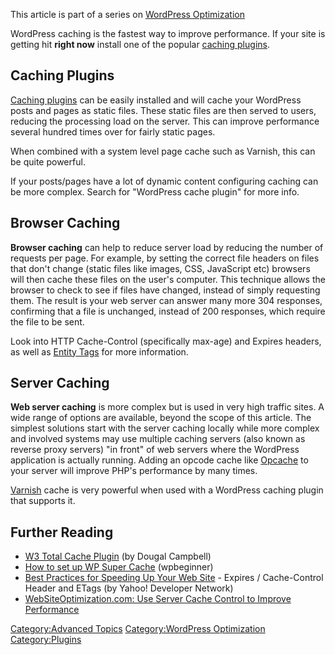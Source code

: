 {{Languages|
{{en|WordPress Optimization/Caching}}
{{ja|WordPress_の最適化/キャッシング}}
}}
This article is part of a series on [[WordPress Optimization]]

WordPress caching is the fastest way to improve performance. If your site is getting hit '''right now''' install one of the popular [https://wordpress.org/plugins/tags/caching caching plugins].

== Caching Plugins ==

[https://wordpress.org/plugins/tags/caching Caching plugins] can be easily installed and will cache your WordPress posts and pages as static files. These static files are then served to users, reducing the processing load on the server. This can improve performance several hundred times over for fairly static pages.

When combined with a system level page cache such as Varnish, this can be quite powerful. 

If your posts/pages have a lot of dynamic content configuring caching can be more complex. Search for "WordPress cache plugin" for more info.

== Browser Caching ==

'''Browser caching''' can help to reduce server load by reducing the number of requests per page. For example, by setting the correct file headers on files that don't change (static files like images, CSS, JavaScript etc) browsers will then cache these files on the user's computer. This technique allows the browser to check to see if files have changed, instead of simply requesting them. The result is your web server can answer many more 304 responses, confirming that a file is unchanged, instead of 200 responses, which require the file to be sent. 

Look into HTTP Cache-Control (specifically max-age) and Expires headers, as well as [http://en.wikipedia.org/wiki/HTTP_ETag Entity Tags] for more information.

== Server Caching ==

'''Web server caching''' is more complex but is used in very high traffic sites. A wide range of options are available, beyond the scope of this article. The simplest solutions start with the server caching locally while more complex and involved systems may use multiple caching servers (also known as reverse proxy servers) "in front" of web servers where the WordPress application is actually running. Adding an opcode cache like [http://pecl.php.net/package/ZendOpcache Opcache] to your server will improve PHP's performance by many times.

[http://www.varnish-cache.org/ Varnish] cache is very powerful when used with a WordPress caching plugin that supports it.

== Further Reading ==

* [http://dougal.gunters.org/blog/2009/08/26/w3-total-cache-plugin W3 Total Cache Plugin] (by Dougal Campbell) 
* [http://www.wpbeginner.com/beginners-guide/how-to-install-and-setup-wp-super-cache-for-beginners/ How to set up WP Super Cache] (wpbeginner)
* [http://developer.yahoo.com/performance/rules.html Best Practices for Speeding Up Your Web Site] - Expires / Cache-Control Header and ETags (by Yahoo! Developer Network)
* [http://www.websiteoptimization.com/speed/tweak/cache/ WebSiteOptimization.com: Use Server Cache Control to Improve Performance]

{{Stub}}
[[Category:Advanced Topics]]
[[Category:WordPress Optimization]]
[[Category:Plugins]]